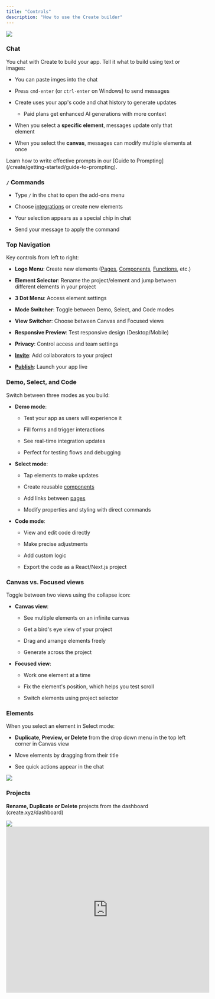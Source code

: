 ```yaml
---
title: "Controls"
description: "How to use the Create builder"
---
```


<Frame caption="Create builder interface showing the main canvas, chat, and key controls">
  <img src="/images/builder.png" />
</Frame>

### Chat

You chat with Create to build your app. Tell it what to build using text or images:

* You can paste imges into the chat

* Press `cmd-enter` (or `ctrl-enter` on Windows) to send messages

* Create uses your app's code and chat history to generate updates

  * Paid plans get enhanced AI generations with more context

* When you select a **specific element**, messages update only that element

* When you select the **canvas**, messages can modify multiple elements at once

<Info>
Learn how to write effective prompts in our [Guide to Prompting](/create/getting-started/guide-to-prompting).
</Info>

### `/` Commands

* Type `/` in the chat to open the add-ons menu

* Choose [integrations](/create/builder-add-ons/integrations) or create new elements

* Your selection appears as a special chip in chat

* Send your message to apply the command

### Top Navigation

Key controls from left to right:

* **Logo Menu**: Create new elements ([Pages](/create/builder-add-ons/pages), [Components](/create/builder-add-ons/components), [Functions](/create/builder-add-ons/functions), etc.)

* **Element Selector**: Rename the project/element and jump between different elements in your project

* **3 Dot Menu**: Access element settings

* **Mode Switcher**: Toggle between Demo, Select, and Code modes

* **View Switcher**: Choose between Canvas and Focused views

* **Responsive Preview**: Test responsive design (Desktop/Mobile)

* **Privacy**: Control access and team settings

* [**Invite**](/publish-and-share/invite-your-team): Add collaborators to your project

* [**Publish**](/publish-and-share/publish): Launch your app live

### Demo, Select, and Code

Switch between three modes as you build:

* **Demo mode**:

  * Test your app as users will experience it

  * Fill forms and trigger interactions

  * See real-time integration updates

  * Perfect for testing flows and debugging

* **Select mode**:

  * Tap elements to make updates

  * Create reusable [components](/builder/components)

  * Add links between [pages](/builder/pages)

  * Modify properties and styling with direct commands

* **Code mode**:

  * View and edit code directly

  * Make precise adjustments

  * Add custom logic

  * Export the code as a React/Next.js project

### Canvas vs. Focused views

Toggle between two views using the collapse icon:

* **Canvas view**:

  * See multiple elements on an infinite canvas

  * Get a bird's eye view of your project

  * Drag and arrange elements freely

  * Generate across the project

* **Focused view**:

  * Work one element at a time

  * Fix the element's position, which helps you test scroll

  * Switch elements using project selector

### Elements

When you select an element in Select mode:

* **Duplicate, Preview, or Delete** from the drop down menu in the top left corner in Canvas view

* Move elements by dragging from their title

* See quick actions appear in the chat

<img src="/images/page-menu.png" />

### Projects

**Rename, Duplicate or Delete** projects from the dashboard (create.xyz/dashboard)

<img src="/images/project-menu.png" />

<iframe 
  src="https://twitframe.com/show?url=https://twitter.com/create_xyz/status/1863777136068407494" 
  width="550" 
  height="450" 
  frameborder="0" 
  allowfullscreen>
</iframe>

